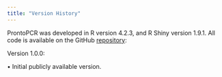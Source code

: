 ```yaml
---
title: "Version History"
---
```


ProntoPCR was developed in R version 4.2.3, and R Shiny version 1.9.1. All code is available on the GitHub [repository](https://github.com/MarnieMaddock/ProntoPCR): 

Version 1.0.0: 

•	Initial publicly available version.



